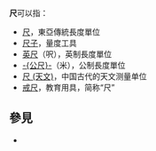 '''尺'''可以指：
* [[尺|尺]]，東亞傳統長度單位
* [[尺子|尺子]]，量度工具
* [[英尺|英尺]]（呎），英制長度單位
* [[公尺|-{公尺}-]]（米），公制長度單位
* [[尺_(天文)|尺 (天文)]]，中国古代的天文测量单位
* [[戒尺|戒尺]]，教育用具，简称“尺”

== 參見 ==
* {{Lookfrom|尺}}

{{disambig|Cat=一字消歧義}}